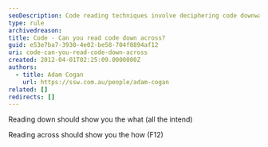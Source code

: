 ```yaml
---
seoDescription: Code reading techniques involve deciphering code downwards to understand its intended purpose, while reading across highlights how different components interact and function together.
type: rule
archivedreason:
title: Code - Can you read code down across?
guid: e53e7ba7-3930-4e02-be58-704f0894af12
uri: code-can-you-read-code-down-across
created: 2012-04-01T02:25:09.0000000Z
authors:
  - title: Adam Cogan
    url: https://ssw.com.au/people/adam-cogan
related: []
redirects: []
---
```


Reading down should show you the what (all the intend)

Reading across should show you the how (F12)
